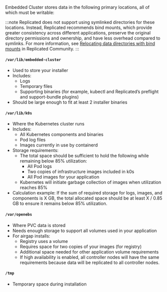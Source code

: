 Embedded Cluster stores data in the following primary locations, all of which must be writable:

:::note
Replicated does not support using symlinked directories for these locations. Instead, Replicated recommends bind mounts, which provide greater consistency across different applications, preserve the original directory permissions and ownership, and have less overhead compared to symlinks. For more information, see [Relocating data directories with bind mounts](https://community.replicated.com/t/relocating-data-directories-with-bind-mounts/1435) in Replicated Community.
:::

#### `/var/lib/embedded-cluster`

- Used to store your installer
- Includes:
  * Logs
  * Temporary files
  * Supporting binaries (for example, kubectl and Replicated’s preflight and support-bundle plugins)
- Should be large enough to fit at least 2 installer binaries

#### `/var/lib/k0s`

- Where the Kubernetes cluster runs
- Includes:
  * All Kubernetes components and binaries
  * Pod log files
  * Images currently in use by containerd
- Storage requirements:
  * The total space should be sufficient to hold the following while remaining below 85% utilization:
    * All Pod logs
    * Two copies of infrastructure images included in k0s
    * All Pod images for your application
  * Kubernetes will initiate garbage collection of images when utilization reaches 85%
- Calculation example:
  If the sum of required storage for logs, images, and components is X GB, the total allocated space should be at least X / 0.85 GB to ensure it remains below 85% utilization.

#### `/var/openebs`

- Where PVC data is stored
- Needs enough storage to support all volumes used in your application
- For airgap installs:
  * Registry uses a volume
  * Requires space for two copies of your images (for registry)
  * Additional space needed for other application volume requirements
  * If high availability is enabled, all controller nodes will have the same requirements because data will be replicated to all controller nodes.

#### `/tmp`
- Temporary space during installation